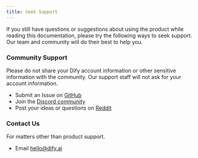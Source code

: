 ```yaml
---
title: Seek Support
---
```



If you still have questions or suggestions about using the product while reading this documentation, please try the following ways to seek support. Our team and community will do their best to help you.

### Community Support

<Info>
Please do not share your Dify account information or other sensitive information with the community. Our support staff will not ask for your account information.
</Info>

* Submit an Issue on [GitHub](https://github.com/langgenius/dify)
* Join the [Discord community](https://discord.gg/8Tpq4AcN9c)
* Post your ideas or questions on [Reddit](https://www.reddit.com/r/difyai/)

### Contact Us

For matters other than product support.

* Email [hello@dify.ai](mailto:hello@dify.ai)
